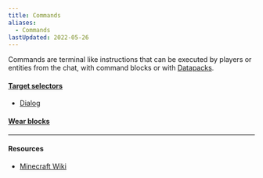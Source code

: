 ```yaml
---
title: Commands
aliases:
  - Commands
lastUpdated: 2022-05-26
---
```


Commands are terminal like instructions that can be executed by players or entities from the chat, with command blocks or with [Datapacks](/datapack).

#### [Target selectors](/targetselectors)

- [Dialog](/dialogcommand.mdx)

#### [Wear blocks](/wearblocks)

---

#### Resources

- [Minecraft Wiki](https://minecraft.wiki/w/Commands)